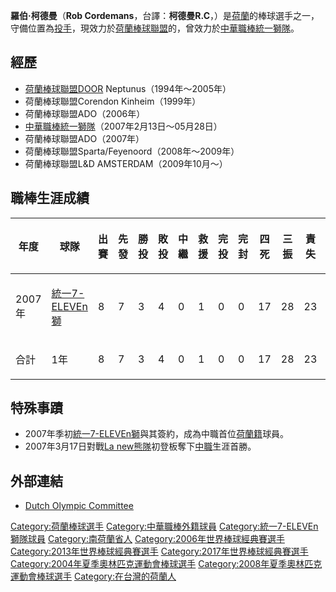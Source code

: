 {{Infobox baseball biography
| bgcolor1      = 
| bgcolor2      = 
| textcolor1    = 
| textcolor2    = 
| name          = 羅伯·柯德曼<br />'''Rob Cordemans'''
| image         = 
| image_size    = 
| team          = {{link-en|阿姆斯特丹海盜|Amsterdam Pirates}}
| number        = 38
| position      = [[投手|投手]]
| birth_date    = {{birth date and age|1974|10|31}}
| birth_place   = {{NED}}[[南荷蘭省|南荷蘭省]][[斯希丹|斯希丹]]
| death_date    = 
| death_place   = 
| bats          = 右
| throws        = 右
| debutleague   = [[中華職棒|中華職棒]]
| debutdate     = 3月18日
| debutyear     = 2007年
| debutteam     = [[統一7-ELEVEn獅|統一獅]]
| finaldate     = 
| finalyear     = 
| finalteam     = 
| statleague    = 中華職棒
| stat1label    = 勝—敗 
| stat1value    = 3—4
| stat2label    = [[防禦率|防禦率]]
| stat2value    = 4.50
| stat3label    = [[三振|奪三振]]
| stat3value    = 28
| teams         = 
* {{link-en|DOOR Neptunus|DOOR Neptunus}}（1994年－1998年）
* {{link-en|金海姆 (棒球隊)|Kinheim|金海姆}}（1999年）
* {{link-en|DOOR Neptunus|DOOR Neptunus}}（2000年－2005年）
* {{link-en|SV ADO|SV ADO}}（2006年）
* [[統一7-ELEVEn獅|統一獅]]（2007年）
* {{link-en|SV ADO|SV ADO}}（2007年）
* {{link-en|斯巴達飛燕諾|Sparta-Feyenoord}}（2008年－2009年）
* {{link-en|阿姆斯特丹海盜|Amsterdam Pirates}}（2010年－）
| highlights    = 
| update        = 
}}
{{MedalTableTop}}
{{MedalSport|男子[[棒球|棒球]]}}
{{MedalCountry|{{NED}}}}
{{MedalCompetition|[[世界盃棒球賽|世界盃棒球賽]]}}
{{MedalGold|[[2011年世界盃棒球賽|2011年 巴拿馬城]]|隊際}}
{{MedalCompetition|[[洲際盃棒球賽|洲際盃棒球賽]]}}
{{MedalSilver|[[2006年洲際盃棒球賽|2006年 台中]]|隊際}}
{{MedalSilver|[[2010年洲際盃棒球賽|2010年 台中]]|隊際}}
{{MedalCompetition|[[歐洲棒球錦標賽|歐洲棒球錦標賽]]}}
{{MedalGold|[[1995年歐洲棒球錦標賽|1995年 荷蘭]]|隊際}}
{{MedalGold|[[1999年歐洲棒球錦標賽|1999年 義大利]]|隊際}}
{{MedalGold|[[2001年歐洲棒球錦標賽|2001年 德國]]|隊際}}
{{MedalGold|[[2003年歐洲棒球錦標賽|2003年 荷蘭]]|隊際}}
{{MedalGold|[[2005年歐洲棒球錦標賽|2005年 捷克]]|隊際}}
{{MedalGold|[[2007年歐洲棒球錦標賽|2007年 西班牙]]|隊際}}
{{MedalGold|[[2014年歐洲棒球錦標賽|2014年 捷克/德國]]|隊際}}
{{MedalGold|[[2016年歐洲棒球錦標賽|2016年 荷蘭]]|隊際}}
{{MedalSilver|[[2010年歐洲棒球錦標賽|2010年 德國]]|隊際}}
{{MedalSilver|[[2012年歐洲棒球錦標賽|2012年 荷蘭]]|隊際}}
{{MedalBottom}}
'''羅伯·柯德曼'''（'''Rob Cordemans'''，台譯：'''柯德曼R.C'''，{{bd|1974年|10月31日|catIdx=Cordemans, Rob}}）是[[荷蘭|荷蘭]]的棒球選手之一，守備位置為[[投手|投手]]，現效力於[[荷蘭棒球聯盟|荷蘭棒球聯盟]]的{{link-en|阿姆斯特丹海盜|Amsterdam Pirates}}，曾效力於[[中華職業棒球大聯盟|中華職棒]][[統一7-ELEVEn獅|統一獅隊]]。

== 經歷 ==

* [[荷蘭棒球聯盟|荷蘭棒球聯盟]]DOOR Neptunus（1994年～2005年）
* 荷蘭棒球聯盟Corendon Kinheim（1999年）
* 荷蘭棒球聯盟ADO（2006年）
* [[中華職業棒球大聯盟|中華職棒]][[統一獅|統一獅隊]]（2007年2月13日～05月28日）
* 荷蘭棒球聯盟ADO（2007年）
* 荷蘭棒球聯盟Sparta/Feyenoord（2008年～2009年）
* 荷蘭棒球聯盟L&D AMSTERDAM（2009年10月～）

== 職棒生涯成績 ==
{|border=1 width="800px"
|- align="center"
!年度||球隊||出賽||先發||勝投||敗投||中繼||救援||完投||完封||四死||三振||責失||投球局數||防禦率
|- align=center
|2007年||[[統一7-ELEVEn獅|統一7-ELEVEn獅]]|| 8 || 7 || 3 || 4 || 0 || 1 || 0 || 0 || 17 || 28 || 23 || 46.0 || 4.50
|- align=center style="color:black; background-color:green" align=middle
!合計!!1年!! 8 || 7 || 3 || 4 || 0 || 1 || 0 || 0 || 17 || 28 || 23 || 46.0 || 4.50
|}

== 特殊事蹟 ==

* 2007年季初[[統一獅|統一7-ELEVEn獅]]與其簽約，成為中職首位[[荷蘭人|荷蘭籍]]球員。
* 2007年3月17日對戰[[Lamigo桃猿|La new熊隊]]初登板奪下[[中華職業棒球大聯盟|中職]]生涯首勝。
{{reflist}}

== 外部連結 ==
* {{nl icon}} [https://web.archive.org/web/20070609180222/http://www.sport.nl/overige/deelnemersfinder/ Dutch Olympic Committee]
{{baseballstats|mlb= |espn= |br= |fangraphs= |cube= |brm=cordem001rob}}

{{台灣棒球維基館|name=}}{{中華職棒球員資料|name=柯德曼R.C|id=L0H8}}

{{2013年世界棒球經典賽荷蘭隊選手列表}}
{{2017年世界棒球經典賽荷蘭隊選手列表}}

{{DEFAULTSORT:Cordemans, Rob}}
[[Category:荷蘭棒球選手|Category:荷蘭棒球選手]]
[[Category:中華職棒外籍球員|Category:中華職棒外籍球員]]
[[Category:統一7-ELEVEn獅隊球員|Category:統一7-ELEVEn獅隊球員]]
[[Category:南荷蘭省人|Category:南荷蘭省人]]
[[Category:2006年世界棒球經典賽選手|Category:2006年世界棒球經典賽選手]]
[[Category:2013年世界棒球經典賽選手|Category:2013年世界棒球經典賽選手]]
[[Category:2017年世界棒球經典賽選手|Category:2017年世界棒球經典賽選手]]
[[Category:2004年夏季奧林匹克運動會棒球選手|Category:2004年夏季奧林匹克運動會棒球選手]]
[[Category:2008年夏季奧林匹克運動會棒球選手|Category:2008年夏季奧林匹克運動會棒球選手]]
[[Category:在台灣的荷蘭人|Category:在台灣的荷蘭人]]